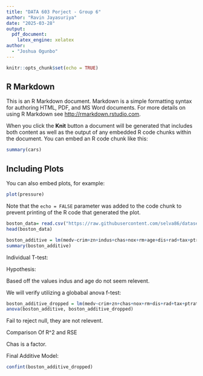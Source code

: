 ```yaml
---
title: "DATA 603 Porject - Group 6"
author: "Ravin Jayasuriya"
date: "2025-03-28"
output: 
  pdf_document:
    latex_engine: xelatex
author: 
  - "Joshua Ogunbo"
---
```


```r
knitr::opts_chunk$set(echo = TRUE)
```

## R Markdown

This is an R Markdown document. Markdown is a simple formatting syntax for authoring HTML, PDF, and MS Word documents. For more details on using R Markdown see <http://rmarkdown.rstudio.com>.

When you click the **Knit** button a document will be generated that includes both content as well as the output of any embedded R code chunks within the document. You can embed an R code chunk like this:

```r
summary(cars)
```

## Including Plots

You can also embed plots, for example:

```r
plot(pressure)
```

Note that the `echo = FALSE` parameter was added to the code chunk to prevent printing of the R code that generated the plot.


```r
boston_data= read.csv("https://raw.githubusercontent.com/selva86/datasets/master/BostonHousing.csv")
head(boston_data)

```
```r
boston_additive = lm(medv~crim+zn+indus+chas+nox+rm+age+dis+rad+tax+ptratio+b+lstat, data= boston_data)
summary(boston_additive)
```
Individual T-test: 

Hypothesis: 


Based off the values indus and age do not seem relevent. 

We will verify utilizing a globabal anova f-test: 
```r
boston_additive_dropped = lm(medv~crim+zn+chas+nox+rm+dis+rad+tax+ptratio+b+lstat, data= boston_data)
anova(boston_additive, boston_additive_dropped)

```
Fail to reject null, they are not relevent. 


Comparison Of R^2 and RSE 

Chas is a factor. 


Final Additive Model: 

```r
confint(boston_additive_dropped)
```


